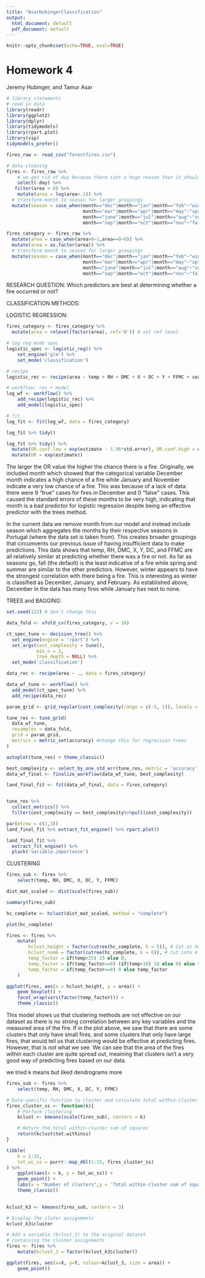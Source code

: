 ```yaml
---
title: "AsarHubingerClassification"
output:
  html_document: default
  pdf_document: default
---
```


```r
knitr::opts_chunk$set(echo=TRUE, eval=TRUE)
```

# Homework 4 {-}

Jeremy Hubinger, and Tamur Asar

```r
# library statements 
# read in data
library(readr)
library(ggplot2)
library(dplyr)
library(tidymodels)
library(rpart.plot)
library(vip)
tidymodels_prefer()

fires_raw <- read_csv("forestfires.csv")
```

```r
# data cleaning
fires <- fires_raw %>%
    # we get rid of day because there isnt a huge reason that it should impact the fires, we are more interested in how weather factors impact fires, not day of the week
    select(-day) %>%
   filter(area > 0) %>%
    mutate(area = log(area+.1)) %>% 
  # transform month to season for larger groupings
  mutate(season = case_when(month=="dec"|month=="jan"|month=="feb"~"winter",
                            month=="mar"|month=="apr"|month=="may"~"spring",
                            month=="june"|month=="jul"|month=="aug"~"summer",
                            month=="sep"|month=="oct"|month=="nov"~"fall"))

```

```r
fires_category <- fires_raw %>%
  mutate(area = case_when(area>0~1,area==0~0)) %>%
  mutate(area = as.factor(area)) %>%
  # transform month to season for larger groupings
  mutate(season = case_when(month=="dec"|month=="jan"|month=="feb"~"winter",
                            month=="mar"|month=="apr"|month=="may"~"spring",
                            month=="june"|month=="jul"|month=="aug"~"summer",
                            month=="sep"|month=="oct"|month=="nov"~"fall"))
```

RESEARCH QUESTION:
Which predictors are best at determining whether a fire occurred or not?

CLASSIFICATION METHODS:

LOGISTIC REGRESSION:
```r
fires_category <- fires_category %>%
  mutate(area = relevel(factor(area), ref='0')) # set ref level

# log reg mode spec
logistic_spec <- logistic_reg() %>%
    set_engine('glm') %>%
    set_mode('classification')

# recipe
logistic_rec <- recipe(area ~ temp + RH + DMC + X + DC + Y + FFMC + season, data = fires_category)

# workflow: rec + model
log_wf <- workflow() %>% 
    add_recipe(logistic_rec) %>%
    add_model(logistic_spec) 

# fit
log_fit <- fit(log_wf, data = fires_category)
```

```r
log_fit %>% tidy()
```

```r
log_fit %>% tidy() %>%
  mutate(OR.conf.low = exp(estimate - 1.96*std.error), OR.conf.high = exp(estimate + 1.96*std.error)) %>% # do this first
  mutate(OR = exp(estimate))
```
The larger the OR value the higher the chance there is a fire.
Originally, we included month which showed that the categorical variable December month indicates a high chance of a fire while January and November indicate a very low chance of a fire. This was because of a lack of data: there were 9 "true" cases for fires in December and 0 "false" cases. This caused the  standard errors of these months to be very high, indicating that month is a bad predictor for logistic regression despite being an effective predictor with the trees method.

In the current data we remove month from our model and instead include season which aggregates the months by their respective seasons in Portugal (where the data set is taken from). This creates broader groupings that circumvents our previous issue of having insufficient data to make predictions. This data shows that temp, RH, DMC, X, Y, DC, and FFMC are all relatively similar at predicting whether there was a fire or not.
As far as seasons go, fall (the default) is the least indicative of a fire while spring and summer are similar to the other predictors. However, winter appears to have the strongest correlation with there being a fire. This is interesting as winter is classified as December, January, and February. As established above, December in the data has many fires while January has next to none.

TREES and BAGGING:
```r
set.seed(123) # don't change this

data_fold <- vfold_cv(fires_category, v = 10)

ct_spec_tune <- decision_tree() %>%
  set_engine(engine = 'rpart') %>%
  set_args(cost_complexity = tune(),  
           min_n = 2, 
           tree_depth = NULL) %>% 
  set_mode('classification') 

data_rec <- recipe(area ~ ., data = fires_category)

data_wf_tune <- workflow() %>%
  add_model(ct_spec_tune) %>%
  add_recipe(data_rec)

param_grid <- grid_regular(cost_complexity(range = c(-5, 1)), levels = 10) 

tune_res <- tune_grid(
  data_wf_tune, 
  resamples = data_fold, 
  grid = param_grid, 
  metrics = metric_set(accuracy) #change this for regression trees
)
```

```r
autoplot(tune_res) + theme_classic()
```

```r
best_complexity <- select_by_one_std_err(tune_res, metric = 'accuracy', desc(cost_complexity))
data_wf_final <- finalize_workflow(data_wf_tune, best_complexity)

land_final_fit <- fit(data_wf_final, data = fires_category)


tune_res %>% 
  collect_metrics() %>%
  filter(cost_complexity == best_complexity%>%pull(cost_complexity))
```

```r
par(mfrow = c(1,3))
land_final_fit %>% extract_fit_engine() %>% rpart.plot()
```
```r
land_final_fit %>%
  extract_fit_engine() %>%
  pluck('variable.importance')
```

CLUSTERING

```r
fires_sub <- fires %>%
    select(temp, RH, DMC, X, DC, Y, FFMC)

dist_mat_scaled <- dist(scale(fires_sub))

summary(fires_sub)

hc_complete <- hclust(dist_mat_scaled, method = "complete")

plot(hc_complete)
```

```r
fires <- fires %>%
    mutate(
        hclust_height = factor(cutree(hc_complete, h = 5)), # Cut at height (h) 3
        hclust_num6 = factor(cutree(hc_complete, k = 6)), # Cut into 6 clusters (k)
        temp_factor = if(temp>25) 25 else 0,
        temp_factor = if(temp_factor==0) (if(temp>10) 10 else 0) else temp_factor,
        temp_factor = if(temp_factor==0) 0 else temp_factor
    )

ggplot(fires, aes(x = hclust_height, y = area)) +
    geom_boxplot() +
    facet_wrap(vars(factor(temp_factor))) +
    theme_classic()
```

This model shows us that clustering methods are not effective on our dataset as there is no strong correlation between any key variables and the measured area of the fire. If in the plot above, we saw that there are some clusters that only have small fires, and some clusters that only have large fires, that would tell us that clustering would be effective at predicting fires. However, that is not what we see. We can see that the area of the fires within each cluster are quite spread out, meaining that clusters isn't a very good way of predicting fires based on our data.

we tried k means but liked dendrograms more
```r
fires_sub <- fires %>%
    select(temp, RH, DMC, X, DC, Y, FFMC)

# Data-specific function to cluster and calculate total within-cluster SS
fires_cluster_ss <- function(k){
    # Perform clustering
    kclust <- kmeans(scale(fires_sub), centers = k)

    # Return the total within-cluster sum of squares
    return(kclust$tot.withinss)
}

tibble(
    k = 1:15,
    tot_wc_ss = purrr::map_dbl(1:15, fires_cluster_ss)
) %>% 
    ggplot(aes(x = k, y = tot_wc_ss)) +
    geom_point() + 
    labs(x = "Number of clusters",y = 'Total within-cluster sum of squares') + 
    theme_classic()
    
```

```r
kclust_k3 <- kmeans(fires_sub, centers = 3)

# Display the cluter assignments
kclust_k3$cluster

# Add a variable (kclust_3) to the original dataset 
# containing the cluster assignments
fires <- fires %>%
    mutate(kclust_3 = factor(kclust_k3$cluster))

ggplot(fires, aes(x=X, y=Y, colour=kclust_3, size = area)) +
    geom_point()
```
